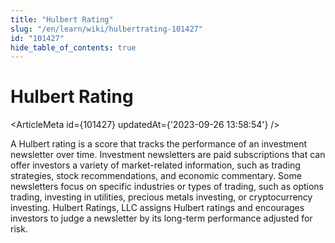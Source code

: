```yaml
---
title: "Hulbert Rating"
slug: "/en/learn/wiki/hulbertrating-101427"
id: "101427"
hide_table_of_contents: true
---
```



# Hulbert Rating

<ArticleMeta id={101427} updatedAt={'2023-09-26 13:58:54'} />
<div className='border-solid border-b border-t-0 my-4 border-[var(--ifm-color-gray-300)]' />

A Hulbert rating is a score that tracks the performance of an investment newsletter over time. Investment newsletters are paid subscriptions that can offer investors a variety of market-related information, such as trading strategies, stock recommendations, and economic commentary. Some newsletters focus on specific industries or types of trading, such as options trading, investing in utilities, precious metals investing, or cryptocurrency investing. Hulbert Ratings, LLC assigns Hulbert ratings and encourages investors to judge a newsletter by its long-term performance adjusted for risk.
